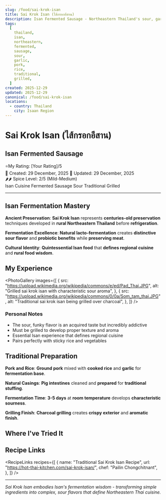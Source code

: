 ```yaml
---
slug: /food/sai-krok-isan
title: Sai Krok Isan (ไส้กรอกอีสาน)
description: Isan Fermented Sausage - Northeastern Thailand's sour, garlicky fermented pork sausage
tags:
  [
    thailand,
    isan,
    northeastern,
    fermented,
    sausage,
    sour,
    garlic,
    pork,
    rice,
    traditional,
    grilled,
  ]
created: 2025-12-29
updated: 2025-12-29
canonical: /food/sai-krok-isan
locations:
  - country: Thailand
    city: Isaan Region
---
```



# Sai Krok Isan (ไส้กรอกอีสาน)

## Isan Fermented Sausage

<div className="food-rating">
  <span className="star">⭐</span>My Rating: [Your Rating]/5
</div>

<div className="food-metadata">
  <span className="food-date">📅 Created: 29 December, 2025</span>
  <span className="food-date">🔄 Updated: 29 December, 2025</span>
</div>

<div className="spice-level">🌶️🌶️ Spice Level: 2/5 (Mild-Medium)</div>

<div className="food-tags">
  <span className="food-tag">Isan Cuisine</span>
  <span className="food-tag">Fermented</span>
  <span className="food-tag">Sausage</span>
  <span className="food-tag">Sour</span>
  <span className="food-tag">Traditional</span>
  <span className="food-tag">Grilled</span>
</div>

---

## Isan Fermentation Mastery

**Ancient Preservation**: **Sai Krok Isan** represents **centuries-old preservation** techniques developed in **rural Northeastern Thailand** before **refrigeration**.

**Fermentation Excellence**: **Natural lacto-fermentation** creates **distinctive sour flavor** and **probiotic benefits** while **preserving meat**.

**Cultural Identity**: **Quintessential Isan food** that **defines regional cuisine** and **rural food wisdom**.

## My Experience

<PhotoGallery
  images={[
    {
      src: "https://upload.wikimedia.org/wikipedia/commons/e/ed/Pad_Thai.JPG",
      alt: "Grilled sai krok isan with characteristic sour aroma",
    },
    {
      src: "https://upload.wikimedia.org/wikipedia/commons/0/0a/Som_tam_thai.JPG",
      alt: "Traditional sai krok isan being grilled over charcoal",
    },
  ]}
/>

### Personal Notes

- The sour, funky flavor is an acquired taste but incredibly addictive
- Must be grilled to develop proper texture and aroma
- Essential Isan experience that defines regional cuisine
- Pairs perfectly with sticky rice and vegetables

## Traditional Preparation

**Pork and Rice**: **Ground pork** mixed with **cooked rice** and **garlic** for **fermentation base**.

**Natural Casings**: **Pig intestines** cleaned and **prepared** for **traditional stuffing**.

**Fermentation Time**: **3-5 days** at **room temperature** develops **characteristic sourness**.

**Grilling Finish**: **Charcoal grilling** creates **crispy exterior** and **aromatic finish**.

## Where I've Tried It

<MapEmbed
  location="Isan Region, Northeastern Thailand"
  description="Rural villages and markets throughout the Northeast"
/>

## Recipe Links

<RecipeLinks
  recipes={[
    {
      name: "Traditional Sai Krok Isan Recipe",
      url: "https://hot-thai-kitchen.com/sai-krok-isan/",
      chef: "Pailin Chongchitnant",
    },
  ]}
/>

---

_Sai Krok Isan embodies Isan's fermentation wisdom - transforming simple ingredients into complex, sour flavors that define Northeastern Thai cuisine._
